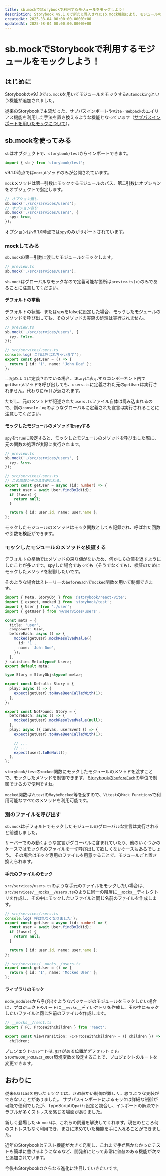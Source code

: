 ```yaml
---
title: sb.mockでStorybookで利用するモジュールをモックしよう！
description: Storybook v9.1.0で新たに導入されたsb.mock機能により、モジュールのモックがこれまで以上に簡単に行えるようになりました。sb.mockはStorybookを活用したテストの取り組みやすさを大幅に向上させる画期的な新機能です。ぜひ活用してみてください。
createdAt: 2025-08-04 00:00:00.00000+00
updatedAt: 2025-08-04 00:00:00.00000+00
---
```



# sb.mockでStorybookで利用するモジュールをモックしよう！

## はじめに

Storybookのv9.1.0で`sb.mock`を用いてモジュールをモックする`Automocking`という機能が追加されました。

<LinkCard href="https://github.com/storybookjs/storybook/releases/tag/v9.1.0" />

従来のStorybookで主流だった、サブパスインポートや`Vite`・`Webpack`のエイリアス機能を利用した手法を置き換えるような機能となっています（[サブパスインポートを用いたモックについて](https://storybook.js.org/blog/type-safe-module-mocking/)）。

## sb.mockを使ってみる

`sb`はオブジェクトで、`storybook/test`からインポートできます。

```ts
import { sb } from 'storybook/test';
```

v9.1.0時点では`mock`メソッドのみが公開されています。

`mock`メソッドは第一引数にモックするモジュールのパス、第二引数にオプションをオブジェクトで指定します。

```ts
// オプション無し
sb.mock('./src/services/users');
// オプション有り
sb.mock('./src/services/users', {
  spy: true,
});
```

オプションはv9.1.0時点では`spy`のみがサポートされています。

### mockしてみる

`sb.mock`の第一引数に渡したモジュールをモックします。

```ts
// preview.ts
sb.mock('./src/services/users');
```

`sb.mock`はグローバルなモックなので定義可能な箇所は`preview.ts(x)`のみであることに注意してください。

#### デフォルトの挙動

デフォルトの状態、またはspyをfalseに設定した場合、モックしたモジュールのメソッドを呼び出しても、そのメソッドの実際の処理は実行されません。

```ts
// preview.ts
sb.mock('./src/services/users', {
  spy: false,
});

// src/services/users.ts
console.log('これは呼ばれちゃいます');
export const getUser = () => {
  return { id: '1', name: 'John Doe' };
};
```

上記のように定義されている場合、Storyに表示するコンポーネント内で`getUser`メソッドを呼び出しても、`users.ts`に定義された元の`getUser`は実行されません。代わりに`fn()`が返されます。

ただし、元のメソッドが記述された`users.ts`ファイル自体は読み込まれるので、例の`console.log`のようなグローバルに定義された宣言は実行されることに注意してください。

#### モックしたモジュールのメソッドをspyする

`spy`を`true`に設定すると、モックしたモジュールのメソッドを呼び出した際に、元の関数の処理が実際に実行されます。

```ts
// preview.ts
sb.mock('./src/services/users', {
  spy: true,
});

// src/services/users.ts
// この関数がそのまま使われる。
export const getUser = async (id: number) => {
  const user = await User.findById(id);
  if (!user) {
    return null;
  }

  return { id: user.id, name: user.name };
};
```

モックしたモジュールのメソッドはモック関数としても記録され、呼ばれた回数や引数を検証ができます。

### モックしたモジュールのメソッドを検証する

デフォルトの挙動ではメソッドの戻り値がないため、何かしらの値を返すようにしたことが多いです。spyした場合であっても（そうでなくても）、検証のためにモックしたメソッドを制御したいです。

そのような場合はストーリーの`beforeEach`で`mocked`関数を用いて制御できます。

```ts
import { Meta, StoryObj } from '@storybook/react-vite';
import { expect, mocked } from 'storybook/test';
import { User } from './user';
import { getUser } from '@/services/users';

const meta = {
  title: 'user',
  component: User,
  beforeEach: async () => {
    mocked(getUser).mockResolvedValue({
      id: '1',
      name: 'John Doe',
    });
  },
} satisfies Meta<typeof User>;
export default meta;

type Story = StoryObj<typeof meta>;

export const Default: Story = {
  play: async () => {
    expect(getUser).toHaveBeenCalledWith(1);
  },
};

export const NotFound: Story = {
  beforeEach: async () => {
    mocked(getUser).mockResolvedValue(null);
  },
  play: async ({ canvas, userEvent }) => {
    expect(getUser).toHaveBeenCalledWith(1);

    // ...
    // ...
    expect(user).toBeNull();
  },
};
```

`storybook/test`の`mocked`関数にモックしたモジュールのメソッドを渡すことで、モックしたメソッドを制御できます。
[Storybookの`beforeEach`](https://storybook.js.org/docs/writing-tests/interaction-testing#beforeeach)の単位で制御できるので便利ですね。

`mocked`関数は`Vitest`の`MaybeMocked`等を返すので、`Vitest`の`Mock Functions`で利用可能なすべてのメソッドを利用可能です。

### 別のファイルを呼び出す

`sb.mock`はデフォルトでモックしたモジュールのグローバルな宣言は実行されると前述しました。

サーバーでのみ動くような宣言がグローバルに含まれていたり、他のいくつかのケースではモック先のファイルを一切呼び出して欲しくないケースもあるでしょう。
その場合はモック専用のファイルを用意することで、モジュールごと置き換えられます。

#### 手元のファイルのモック

`src/services/users.ts`のような手元のファイルをモックしたい場合は、`src/services/__mocks__/users.ts`のように同一の階層に`__mocks__`ディレクトリを作成し、その中にモックしたいファイルと同じ名前のファイルを作成します。

```ts
// src/services/users.ts
console.log('呼ばれなくなりました');
export const getUser = async (id: number) => {
  const user = await User.findById(id);
  if (!user) {
    return null;
  }

  return { id: user.id, name: user.name };
};

// src/services/__mocks__/users.ts
export const getUser = () => {
  return { id: '1', name: 'Mocked User' };
};
```

#### ライブラリのモック

`node_modules`から呼び出すようなパッケージのモジュールをモックしたい場合は、プロジェクトのルートに`__mocks__`ディレクトリを作成し、その中にモックしたいファイルと同じ名前のファイルを作成します。

```ts
// __mocks__/react.ts
import { FC, PropsWithChildren } from 'react';

export const ViewTransition: FC<PropsWithChildren> = ({ children }) =>
  children;
```

プロジェクトのルートは`.git`がある位置がデフォルトです。`STORYBOOK_PROJECT_ROOT`環境変数を設定することで、プロジェクトのルートを変更できます。

## おわりに

従来の`alias`を用いたモックでは、きめ細かい制御が難しく、思うような実装ができないことがありました。
サブパスインポートによるモックは詳細な制御が可能で便利でしたが、TypeScriptの`paths`設定と競合し、インポートの解決でトラブルが多くストレスを感じる場面がありました。

新しく登場した`sb.mock`は、これらの問題を解決してくれます。現在のところ何のストレスもなく利用でき、まさに求めていた機能を手に入れることができました。

近年のStorybookはテスト機能が大きく充実し、これまで手が届かなかったテストも簡単に書けるようになるなど、開発者にとって非常に価値のある機能が次々と追加されています。

今後もStorybookのさらなる進化に注目していきたいです。

